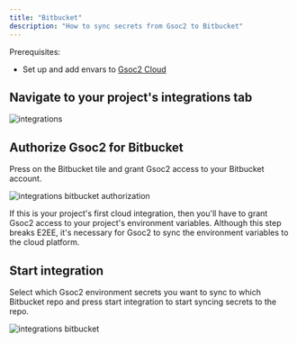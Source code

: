 ```yaml
---
title: "Bitbucket"
description: "How to sync secrets from Gsoc2 to Bitbucket"
---
```


Prerequisites:

- Set up and add envars to [Gsoc2 Cloud](https://app.gsoc2.com)

## Navigate to your project's integrations tab

![integrations](../../images/integrations.png)

## Authorize Gsoc2 for Bitbucket

Press on the Bitbucket tile and grant Gsoc2 access to your Bitbucket account.

![integrations bitbucket authorization](../../images/integrations/bitbucket/integrations-bitbucket-auth.png)

<Info>
  If this is your project's first cloud integration, then you'll have to grant
  Gsoc2 access to your project's environment variables. Although this step
  breaks E2EE, it's necessary for Gsoc2 to sync the environment variables to
  the cloud platform.
</Info>

## Start integration

Select which Gsoc2 environment secrets you want to sync to which Bitbucket repo and press start integration to start syncing secrets to the repo.

![integrations bitbucket](../../images/integrations/bitbucket/integrations-bitbucket.png)
